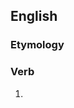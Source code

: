 ==English==

===Etymology===
{{suffix|en|preserve|eth}}

===Verb===
{{head|en|verb form}}

# {{en-archaic third-person singular of|preserve}}